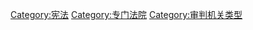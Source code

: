{{catmore}}

[[Category:宪法|Category:宪法]]
[[Category:专门法院|Category:专门法院]]
[[Category:审判机关类型|Category:审判机关类型]]